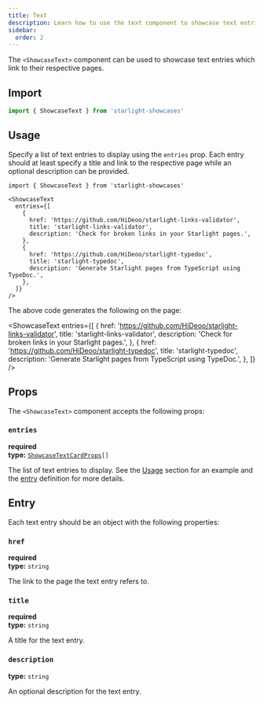 ```yaml
---
title: Text
description: Learn how to use the text component to showcase text entries.
sidebar:
  order: 2
---
```


The `<ShowcaseText>` component can be used to showcase text entries which link to their respective pages.

## Import

```js
import { ShowcaseText } from 'starlight-showcases'
```

## Usage

Specify a list of text entries to display using the `entries` prop.
Each entry should at least specify a title and link to the respective page while an optional description can be provided.

```mdx title="src/content/docs/showcase.mdx"
import { ShowcaseText } from 'starlight-showcases'

<ShowcaseText
  entries={[
    {
      href: 'https://github.com/HiDeoo/starlight-links-validator',
      title: 'starlight-links-validator',
      description: 'Check for broken links in your Starlight pages.',
    },
    {
      href: 'https://github.com/HiDeoo/starlight-typedoc',
      title: 'starlight-typedoc',
      description: 'Generate Starlight pages from TypeScript using TypeDoc.',
    },
  ]}
/>
```

The above code generates the following on the page:


<ShowcaseText
  entries={[
    {
      href: 'https://github.com/HiDeoo/starlight-links-validator',
      title: 'starlight-links-validator',
      description: 'Check for broken links in your Starlight pages.',
    },
    {
      href: 'https://github.com/HiDeoo/starlight-typedoc',
      title: 'starlight-typedoc',
      description: 'Generate Starlight pages from TypeScript using TypeDoc.',
    },
  ]}
/>

## Props

The `<ShowcaseText>` component accepts the following props:

### `entries`

**required**  
**type:** <code><a href="#entry">ShowcaseTextCardProps</a>[]</code>

The list of text entries to display.
See the [Usage](#usage) section for an example and the [entry](#entry) definition for more details.

## Entry

Each text entry should be an object with the following properties:

### `href`

**required**  
**type:** `string`

The link to the page the text entry refers to.

### `title`

**required**  
**type:** `string`

A title for the text entry.

### `description`

**type:** `string`

An optional description for the text entry.
